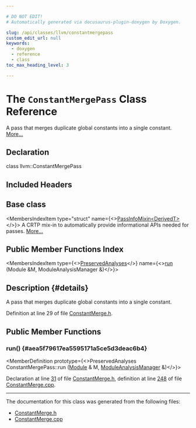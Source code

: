 ```yaml
---

# DO NOT EDIT!
# Automatically generated via docusaurus-plugin-doxygen by Doxygen.

slug: /api/classes/llvm/constantmergepass
custom_edit_url: null
keywords:
  - doxygen
  - reference
  - class
toc_max_heading_level: 3

---
```





# The `ConstantMergePass` Class Reference

<DoxygenPage pluginConfig={pluginConfig}>

A pass that merges duplicate global constants into a single constant. <a href="#details">More...</a>

## Declaration

<CodeBlock>class llvm::ConstantMergePass</CodeBlock>

## Included Headers

<IncludesList>
<IncludesListItem
  filePath="llvm/Transforms/IPO/ConstantMerge.h"
  permalink="/docs/api/files/include/include/llvm/include/llvm/transforms/include/llvm/transforms/ipo/constantmerge-h"
  isLocal="true" />
</IncludesList>

## Base class

<MembersIndex>

<MembersIndexItem
  type="struct"
  name={<><a href="/docs/api/structs/llvm/passinfomixin">PassInfoMixin&lt;DerivedT&gt;</a></>}>
A CRTP mix-in to automatically provide informational APIs needed for passes. <a href="/docs/api/structs/llvm/passinfomixin/#details">More...</a>
</MembersIndexItem>

</MembersIndex>

## Public Member Functions Index

<MembersIndex>

<MembersIndexItem
  type={<><a href="/docs/api/classes/llvm/preservedanalyses">PreservedAnalyses</a></>}
  name={<><a href="#aea5f79617ea5595171a5ce5d3deac6b4">run</a> (Module &amp;M, ModuleAnalysisManager &amp;)</>}>
</MembersIndexItem>

</MembersIndex>

## Description {#details}

A pass that merges duplicate global constants into a single constant.

Definition at line 29 of file <a href="/docs/api/files/include/include/llvm/include/llvm/transforms/include/llvm/transforms/ipo/constantmerge-h">ConstantMerge.h</a>.

<SectionDefinition>

## Public Member Functions

### run() {#aea5f79617ea5595171a5ce5d3deac6b4}

<MemberDefinition
  prototype={<>PreservedAnalyses ConstantMergePass::run (<a href="/docs/api/classes/llvm/module">Module</a> &amp; M, <a href="/docs/api/namespaces/llvm/#af9c9208365fd9ce11392b4d79485e259">ModuleAnalysisManager</a> &amp;)</>}>

Declaration at line <a href="/docs/api/files/include/include/llvm/include/llvm/transforms/include/llvm/transforms/ipo/constantmerge-h/#l00031">31</a> of file <a href="/docs/api/files/include/include/llvm/include/llvm/transforms/include/llvm/transforms/ipo/constantmerge-h">ConstantMerge.h</a>, definition at line <a href="/docs/api/files/lib/lib/transforms/lib/transforms/ipo/constantmerge-cpp/#l00248">248</a> of file <a href="/docs/api/files/lib/lib/transforms/lib/transforms/ipo/constantmerge-cpp">ConstantMerge.cpp</a>.
</MemberDefinition>

</SectionDefinition>

<hr/>

The documentation for this class was generated from the following files:

<ul>
<li><a href="/docs/api/files/include/include/llvm/include/llvm/transforms/include/llvm/transforms/ipo/constantmerge-h">ConstantMerge.h</a></li>
<li><a href="/docs/api/files/lib/lib/transforms/lib/transforms/ipo/constantmerge-cpp">ConstantMerge.cpp</a></li>
</ul>

</DoxygenPage>
